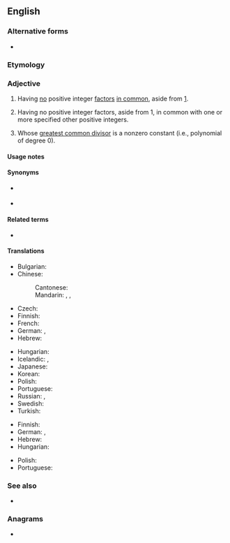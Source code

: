==English==
{{wikipedia}}

===Alternative forms===
* {{l|en|co-prime}}

===Etymology===
{{prefix|en|co|prime}}

===Adjective===
{{en-adj|-}}

# {{lb|en|number theory|of two or more positive integers}} Having [[no]] positive integer [[factor]]s [[in common]], aside from [[1]].
#: {{ux|en|24 and 35 are '''coprime'''.}}
# {{lb|en|number theory|of a positive integer}} Having no positive integer factors, aside from 1, in common with one or more specified other positive integers.
#: {{ux|en|24 is '''coprime''' to 35.}}
# {{lb|en|algebra|by extension|of two or more polynomials}} Whose [[greatest common divisor]] is a nonzero constant (i.e., polynomial of degree 0).

====Usage notes====
{{en-usage-equal}}

====Synonyms====
* {{sense|having no factors in common}} {{l|en|relatively prime}}
* {{sense|having no factors in common with}} {{l|en|relatively prime}}

====Related terms====
* {{l|en|coprimeness}}

====Translations====
{{trans-top|(of two or more positive integers) having no factors in common}}
* Bulgarian: {{t|bg|взаимно прости|p}}
* Chinese:
*: Cantonese: {{t|yue|互素|tr=wu6 sou3}}
*: Mandarin: {{t+|cmn|互質}}, {{t+|cmn|互质|tr=hùzhì, hùzhí}}, {{t+|cmn|互素|tr=hùsù}}
* Czech: {{t|cs|nesoudělný}}
* Finnish: {{t|fi|[[keskenään]] [[jaoton|jaottomia]]|p}}
* French: {{t+|fr|premiers entre eux}}
* German: {{t+|de|teilerfremd}}, {{t|de|relativ prim}}
* Hebrew: {{t+|he|זר|tr=zar}}
{{trans-mid}}
* Hungarian: {{t+|hu|relatív prímek|p}}
* Icelandic: {{t|is|ósamþátta|m}}, {{t|is|ósamþættur|m}}
* Japanese: {{t+|ja|互いに素|tr=tagai ni so}}
* Korean: {{t|ko|서로소}}
* Polish: {{t|pl|względnie pierwsze|p}}
* Portuguese: {{t|pt|coprimo}}
* Russian: {{t|ru|взаи́мно просто́й}}, {{t|ru|взаи́мно просты́е|p}}
* Swedish: {{t|sv|relativt prima}}
* Turkish: {{t|tr|aralarında asal}}
{{trans-bottom}}

{{trans-top|(of a positive integer) having no factor in common with...}}
* Finnish: {{t|fi|[[keskenään]] [[jaoton]] ... [[kanssa]]}}
* German: {{t+|de|teilerfremd}}, {{t|de|relativ prim}}
* Hebrew: {{t+|he|זר|tr=zár}}
* Hungarian: {{t+|hu|relatív prím}}
{{trans-mid}}
* Polish: {{t|pl|względnie pierwsza|f}}
* Portuguese: {{t|pt|coprimo}}
{{trans-bottom}}

===See also===
* {{l|en|greatest common divisor}}

===Anagrams===
* {{anagrams|en|a=ceimopr|meropic}}
